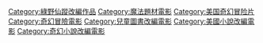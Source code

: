 

[[Category:綠野仙蹤改編作品|Category:綠野仙蹤改編作品]]
[[Category:魔法題材電影|Category:魔法題材電影]]
[[Category:美国奇幻冒险片|Category:美国奇幻冒险片]]
[[Category:奇幻冒險電影|Category:奇幻冒險電影]]
[[Category:兒童圖書改編電影|Category:兒童圖書改編電影]]
[[Category:美國小說改編電影|Category:美國小說改編電影]]
[[Category:奇幻小說改編電影|Category:奇幻小說改編電影]]